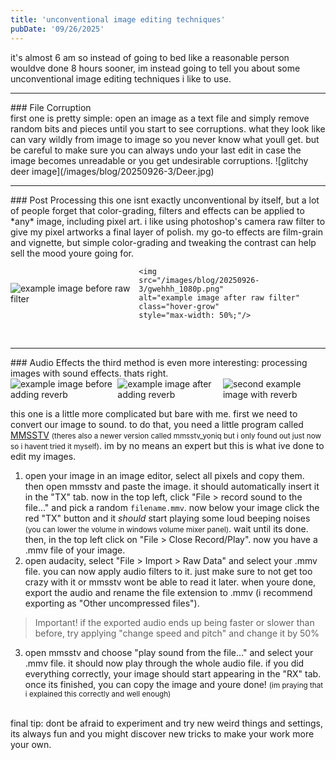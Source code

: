 ```yaml
---
title: 'unconventional image editing techniques'
pubDate: '09/26/2025'
---
```

it's almost 6 am so instead of going to bed like a reasonable person wouldve done 8 hours sooner, im instead going to tell you about some unconventional image editing techniques i like to use. 
<br/>
<hr class="dashed"/>
### File Corruption
<div style="height:5px"/>
first one is pretty simple: open an image as a text file and simply remove random bits and pieces until you start to see corruptions. what they look like can vary wildly from image to image so you never know what youll get. but be careful to make sure you can always undo your last edit in case the image becomes unreadable or you get undesirable corruptions.
![glitchy deer image](/images/blog/20250926-3/Deer.jpg)
<br/>


<hr class="dashed"/>
### Post Processing
this one isnt exactly unconventional by itself, but a lot of people forget that color-grading, filters and effects can be applied to *any* image, including pixel art. i like using photoshop's camera raw filter to give my pixel artworks a final layer of polish. my go-to effects are film-grain and vignette, but simple color-grading and tweaking the contrast can help sell the mood youre going for. 
<div class="flow-right" style="display: flex; align-items: center; justify-content: center; gap: 5px;">
	<img 
	src="/images/blog/20250926-3/gwehhh_nopost_1080p.png" 
	alt="example image before raw filter"
	class="hover-grow"
	style="max-width: 50%;"/>
	
	<img 
	src="/images/blog/20250926-3/gwehhh_1080p.png" 
	alt="example image after raw filter"
	class="hover-grow"
	style="max-width: 50%;"/>
</div>
<br/>

<hr class="dashed"/>
### Audio Effects
the third method is even more interesting: processing images with sound effects. thats right. 

<div class="flow-right" style="display: flex; align-items: center; gap: 5px; width: 100%; justify-content: center;">
	<img 
	src="/images/blog/20250926-3/theres nothing i can do.png" 
	alt="example image before adding reverb"
	style="max-height: 200px; max-width: 33%"/>
	<img 
	src="/images/blog/20250926-3/theres nothing i can do echo.png" 
	alt="example image after adding reverb"
	style="max-height: 200px; max-width: 33%"/>
	<img 
	src="/images/blog/20250926-3/gwehhh_delay_square.png" 
	alt="second example image with reverb"
	style="max-height: 200px; max-width: 33%"/>
</div>

this one is a little more complicated but bare with me. first we need to convert our image to sound. to do that, you need a little program called [MMSSTV](https://hamsoft.ca/pages/mmsstv.php) <small>(theres also a newer version called mmsstv_yoniq but i only found out just now so i havent tried it myself)</small>. im by no means an expert but this is what ive done to edit my images. 
1. open your image in an image editor, select all pixels and copy them. then open mmsstv and paste the image. it should automatically insert it in the "TX" tab. now in the top left, click "File > record sound to the file..." and pick a random `filename.mmv`. now below your image click the red "TX" button and it *should* start playing some loud beeping noises <small>(you can lower the volume in windows volume mixer panel)</small>. wait until its done. then, in the top left click on "File > Close Record/Play". now you have a .mmv file of your image. 
2. open audacity, select "File > Import > Raw Data" and select your .mmv file. you can now apply audio filters to it. just make sure to not get too crazy with it or mmsstv wont be able to read it later. when youre done, export the audio and rename the file extension to .mmv (i recommend exporting as "Other uncompressed files"). 
> Important!
> if the exported audio ends up being faster or slower than before, try applying "change speed and pitch" and change it by 50%
3. open mmsstv and choose "play sound from the file..." and select your .mmv file. it should now play through the whole audio file. if you did everything correctly, your image should start appearing in the "RX" tab. once its finished, you can copy the image and youre done! <small>(im praying that i explained this correctly and well enough)</small>

<br/>
final tip: dont be afraid to experiment and try new weird things and settings, its always fun and you might discover new tricks to make your work more your own.